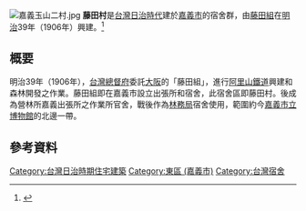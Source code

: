[[File:嘉義玉山二村.jpg|thumb]]
'''藤田村'''是[[台灣|台灣]][[台灣日治時期|日治時代]]建於[[嘉義市|嘉義市]]的宿舍群，由[[藤田組|藤田組]]在[[明治|明治]]39年（1906年）興建。<ref>{{Cite book | author = 賴信真| title = 藤田村的故事：阿里山百年林業起始點 | location = 台北 | publisher = 行政院農業委員會林務局 | date = 2016 }}</ref>

== 概要 ==
明治39年（1906年），[[台灣總督府|台灣總督府]]委託[[大阪市|大阪]]的「藤田組」，進行[[阿里山林業鐵路|阿里山鐵道]]興建和森林開發之作業。藤田組即在嘉義市設立出張所和宿舍，此宿舍區即藤田村。後成為營林所嘉義出張所之作業所官舍，戰後作為[[林務局|林務局]]宿舍使用，範圍約今[[嘉義市立博物館|嘉義市立博物館]]的北邊一帶。

==參考資料==
{{reflist}}

[[Category:台灣日治時期住宅建築|Category:台灣日治時期住宅建築]]
[[Category:東區_(嘉義市)|Category:東區 (嘉義市)]]
[[Category:台灣宿舍|Category:台灣宿舍]]